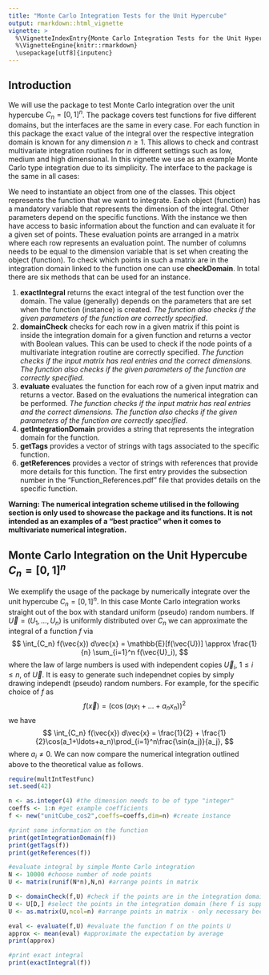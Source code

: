 ```yaml
---
title: "Monte Carlo Integration Tests for the Unit Hypercube"
output: rmarkdown::html_vignette
vignette: >
  %\VignetteIndexEntry{Monte Carlo Integration Tests for the Unit Hypercube}
  %\VignetteEngine{knitr::rmarkdown}
  \usepackage[utf8]{inputenc}
---
```

## Introduction
We will use the package to test Monte Carlo integration over the unit hypercube $C_n=[0,1]^n$.
The package covers test functions for five different domains, but the interfaces are the same in every case.
For each function in this package the exact value of the integral over the respective integration domain is known for any dimension $n\geq 1$.
This allows to check and contrast multivariate integration routines for in different settings such as low, medium and high dimensional.
In this vignette we use as an example Monte Carlo type integration due to its simplicity.
The interface to the package is the same in all cases:

We need to instantiate an object from one of the classes.
This object represents the function that we want to integrate.
Each object (function) has a mandatory variable that represents the dimension of the integral.
Other parameters depend on the specific functions.
With the instance we then have access to basic information about the function and can evaluate it for a given set of points.
These evaluation points are arranged in a matrix where each row represents an evaluation point.
The number of columns needs to be equal to the dimension variable that is set when creating the object (function).
To check which points in such a matrix are in the integration domain linked to the function one can use **checkDomain**.
In total there are six methods that can be used for an instance.

1. **exactIntegral** returns the exact integral of the test function over the domain. The value (generally) depends on the parameters that are set when the function (instance) is created. *The function also checks if the given parameters of the function are correctly specified*.
2. **domainCheck** checks for each row in a given matrix if this point is inside the integration domain for a given function and returns a vector with Boolean values. This can be used to check if the node points of a multivariate integration routine are correctly specified. *The function checks if the input matrix has real entries and the correct dimensions. The function also checks if the given parameters of the function are correctly specified*.
3. **evaluate** evaluates the function for each row of a given input matrix and returns a vector. Based on the evaluations the numerical integration can be performed. *The function checks if the input matrix has real entries and the correct dimensions. The function also checks if the given parameters of the function are correctly specified*.
4. **getIntegrationDomain** provides a string that represents the integration domain for the function.
5. **getTags** provides a vector of strings with tags associated to the specific function.
6. **getReferences** provides a vector of strings with references that provide more details for this function. The first entry provides the subsection number in the "Function_References.pdf" file that provides details on the specific function.

**Warning: The numerical integration scheme utilised in the following section is only used to showcase the package and its functions. It is not intended as an examples of a "best practice" when it comes to multivariate numerical integration.**

## Monte Carlo Integration on the Unit Hypercube $C_n=[0,1]^n$
We exemplify the usage of the package by numerically integrate over the unit hypercube $C_n = [0,1]^n$.
In this case Monte Carlo integration works straight out of the box with standard uniform (pseudo) random numbers.
If $\vec{U} = (U_1,\ldots,U_n)$ is uniformly distributed over $C_n$ we can approximate the integral of a function $f$ via
$$
\int_{C_n} f(\vec{x}) d\vec{x} = \mathbb{E}[f(\vec{U})] \approx \frac{1}{n} \sum_{i=1}^n f(\vec{U}_i),
$$
where the law of large numbers is used with independent copies $\vec{U}_i$, $1\leq i\leq n$, of $\vec{U}$.
It is easy to generate such independnet copies by simply drawing independt (pseudo) random numbers.
For example, for the specific choice of $f$ as
$$
f(\vec{x}) = (\cos( a_1x_1+\ldots+a_nx_n ))^2
$$
we have
$$
\int_{C_n} f(\vec{x}) d\vec{x} = \frac{1}{2} + \frac{1}{2}\cos(a_1+\ldots+a_n)\prod_{i=1}^n\frac{\sin(a_j)}{a_j},
$$
where $a_i\neq 0$.
We can now compare the numerical integration outlined above to the theoretical value as follows.

```r
require(multIntTestFunc)
set.seed(42)

n <- as.integer(4) #the dimension needs to be of type "integer"
coeffs <- 1:n #get example coefficients
f <- new("unitCube_cos2",coeffs=coeffs,dim=n) #create instance

#print some information on the function
print(getIntegrationDomain(f))
print(getTags(f))
print(getReferences(f))

#evaluate integral by simple Monte Carlo integration
N <- 10000 #choose number of node points
U <- matrix(runif(N*n),N,n) #arrange points in matrix

D <- domainCheck(f,U) #check if the points are in the integration domain
U <- U[D,] #select the points in the integration domain (here f is supported over C_n so we take all points)
U <- as.matrix(U,ncol=n) #arrange points in matrix - only necessary because for n=1 we might get a vector, but we need a matrix input for our evaluate function

eval <- evaluate(f,U) #evaluate the function f on the points U
approx <- mean(eval) #approximate the expectation by average
print(approx)

#print exact integral
print(exactIntegral(f))
```

